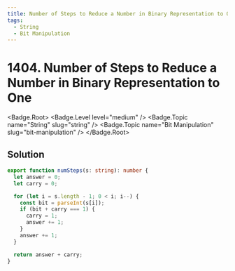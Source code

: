 ```yaml
---
title: Number of Steps to Reduce a Number in Binary Representation to One
tags:
  - String
  - Bit Manipulation
---
```


# 1404. Number of Steps to Reduce a Number in Binary Representation to One

<Badge.Root>
  <Badge.Level level="medium" />
  <Badge.Topic name="String" slug="string" />
  <Badge.Topic name="Bit Manipulation" slug="bit-manipulation" />
</Badge.Root>

## Solution

```typescript filename="solution.ts" copy
export function numSteps(s: string): number {
  let answer = 0;
  let carry = 0;

  for (let i = s.length - 1; 0 < i; i--) {
    const bit = parseInt(s[i]);
    if (bit + carry === 1) {
      carry = 1;
      answer += 1;
    }
    answer += 1;
  }

  return answer + carry;
}
```

<ProblemLink
  codingSite="leetcode"
  href="https://leetcode.com/problems/number-of-steps-to-reduce-a-number-in-binary-representation-to-one"
  title="Number of Steps to Reduce a Number in Binary Representation to One"
/>
